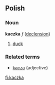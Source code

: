 ==Polish==
===Noun===
'''kaczka''' ''f'' ([[Wiktionary Appendix:Polish hard feminine noun declension|declension]])
# [[duck]]

===Related terms===
* [[kacza]] (adjective)

[[fi:kaczka]]
